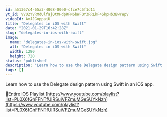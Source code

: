 ```yaml
---
id: a51367c4-65a3-4068-80e0-cfce7c5f1d11
yt_id: VVU2YVRMdUlfajQtMHdpRFN6bWFQY3RRLkF4SkpHb3BwYWpV
videoId: AxJJGoppajU
title: "Delegates in iOS with Swift"
date: "2021-01-29T16:42:28Z"
slug: "delegates-in-ios-with-swift"
image: 
  name: "delegates-in-ios-with-swift.jpg"
  alt: "Delegates in iOS with Swift"
  width: 1280
  height: 720
status: 'published'
description: "Learn how to use the Delegate design pattern using Swift in an iOS app."
tags: []
---
```


Learn how to use the Delegate design pattern using Swift in an iOS app.

🔗Entire iOS Playlist 
[https://www.youtube.com/playlist?list=PL0X6fGhFFNTfUIRSuiVFZmuMGeSUYkNzh](https://www.youtube.com/playlist?list=PL0X6fGhFFNTfUIRSuiVFZmuMGeSUYkNzh)


